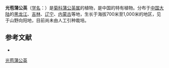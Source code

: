 {{Speciesbox
| name = 光苞蒲公英
| status = 
| status_system = 
| image =
| genus = Taraxacum
| species = lamprolepis
| authority = Kitag.
}}

'''光苞蒲公英'''（[[学名|学名]]：{{lang|la|''Taraxacum lamprolepis''}}）是[[菊科|菊科]][[蒲公英属|蒲公英属]]的植物，是中国的特有植物。分布于[[中国大陆|中国大陆]]的[[黑龙江|黑龙江]]、[[吉林|吉林]]、[[辽宁|辽宁]]、[[内蒙古|内蒙古]]等地，生长于海拔700米至1,000米的地区，见于山野向阳地，目前尚未由人工引种栽培。

== 参考文献 ==
<div class="references-small">
* {{cite web| url =http://www.bioinfo.cn/db05/KmzwSpecies.php?action=view&id=5659| title =光苞蒲公英| work =《中国高等植物数据库全库》| publisher =中国科学院微生物研究所| author =昆明植物研究所| accessdate =2009-02-25| deadurl =yes| archiveurl =https://web.archive.org/web/20160305020027/http://www.bioinfo.cn/db05/KmzwSpecies.php?action=view&id=5659| archivedate =2016-03-05}}
</div>
{{Taxonbar|from=Q10890706}}

[[Category:蒲公英属|光苞蒲公英]]


{{植物小作品}}